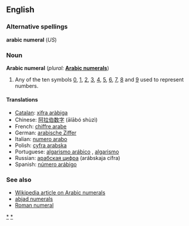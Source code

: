 ==English==

===Alternative spellings===
'''arabic numeral''' (''US'')

===Noun===
'''Arabic numeral'''  (''plural:'' '''[[Arabic numerals]]''')
# {{arithmetic}} Any of the ten symbols [[0]], [[1]], [[2]], [[3]], [[4]], [[5]], [[6]], [[7]], [[8]] and [[9]] used to represent numbers.  

====Translations====
*[[Catalan]]: [[xifra aràbiga]] {{f}}
*Chinese: [[阿拉伯数字]] (ālābó shùzì)
*French: [[chiffre arabe]] {{m}}
*German: [[arabische Ziffer]] {{f}}
*Italian: [[numero arabo]] {{m}}
*Polish: [[cyfra arabska]] {{f}}
*Portuguese: [[algarismo arábico]] {{m}}, [[algarismo]] {{m}}
*Russian: [[арабская цифра]] (arábskaja cífra) {{f}}
*Spanish: [[número arábigo]] {{m}}

===See also===
*[[w:Arabic Numerals|Wikipedia article on Arabic numerals]]
*[[abjad numerals]]
*[[Roman numeral]]

[[Category:Arabic numerals|*]]
[[Category:Arabic digits|*]]
